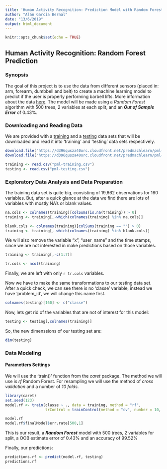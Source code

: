 ---
title: 'Human Activity Recognition: Prediction Model with Random Forest'
author: "Alán García Bernal"
date: "13/6/2019"
output: html_document
---

```{r setup, include=FALSE}
knitr::opts_chunk$set(echo = TRUE)
```

## Human Activity Recognition: Random Forest Prediction

### Synopsis

The goal of this project is to use the data from  different sensors (placed in: arm, forearm, dumbbell and belt) to create a machine learning model to predict if the user is properly performing barbell lifts. More information about the data [here](http://web.archive.org/web/20161224072740/http:/groupware.les.inf.puc-rio.br/har). The model will be made using a *Random Forest* algorithm with 500 trees, 2 variables at each split, and an ***Out of Sample Error*** of 0.43%.


### Downloading and Reading Data

We are provided with a [training](https://d396qusza40orc.cloudfront.net/predmachlearn/pml-training.csv","./pml-training.csv) and a [testing](https://d396qusza40orc.cloudfront.net/predmachlearn/pml-testing.csv) data sets that will be downloaded and read it into 'training' and 'testing' data sets respectively.
```{r cars, cache=TRUE}
download.file("https://d396qusza40orc.cloudfront.net/predmachlearn/pml-training.csv","./pml-training.csv")
download.file("https://d396qusza40orc.cloudfront.net/predmachlearn/pml-testing.csv", "./pml-testing.csv")

training <- read.csv("pml-training.csv")
testing <- read.csv("pml-testing.csv")
```

### Exploratory Data Analysis and Data Preparation

The training data set is quite big, consisting of 19,662 observations for 160 variables. But, after a quick glance at the data we find there are lots of variables with mostly NA's or blank values.
```{r reomving NAs}
na.cols <- colnames(training)[colSums(is.na(training)) > 0]
training <- training[,-which(colnames(training) %in% na.cols)]

blank.cols <- colnames(training)[colSums(training == "") > 0]
training <- training[,-which(colnames(training) %in% blank.cols)]
```

We will also remove the variable "x", "user_name" and the time stamps, since we are not interested in make predictions based on those variables.
```{r reomve x and timestamps}
training <- training[,-c(1:7)]
```

```{r training new dimension,echo= FALSE}
tr.cols <- ncol(training)
```

Finally, we are left with only `r tr.cols` variables.

Now we have to make the same transformations to our testing data set. After a quick check, we can see there is no 'classe' variable, instead we have 'problem_id', we will change this name first.
```{r change classe name variable}
colnames(testing)[160] <- c("classe")
```

Now, lets get rid of the variables that are not of interest for this model:
```{r }
testing <- testing[,colnames(training)]
```

So, the new dimenssions of our testing set are:
```{r testing dimensions}
dim(testing)
```

### Data Modeling

#### Parametters Settings

We will use the 'train()' function from the *caret* package. The method we will use is *rf* Random Forest. For resampling we will use the method of *cross validation* and a number of *10 folds*.

```{r data modeling, cache=TRUE, results="hide"}
library(caret)
set.seed(123)
model.rf <- train(classe ~ ., data = training, method = "rf",
                  trControl = trainControl(method = "cv", number = 10, verboseIter = TRUE))
```

```{r model}
model.rf
model.rf$finalModel$err.rate[500,1]
```


This is our result, a ***Random Forest*** model with 500 trees, 2 variables for split, a OOB estimate error of 0.43% and an accuracy of 99.52%

Finally, our predictions:
```{r finalmodel}
predictions.rf <- predict(model.rf, testing)
predictions.rf
```

